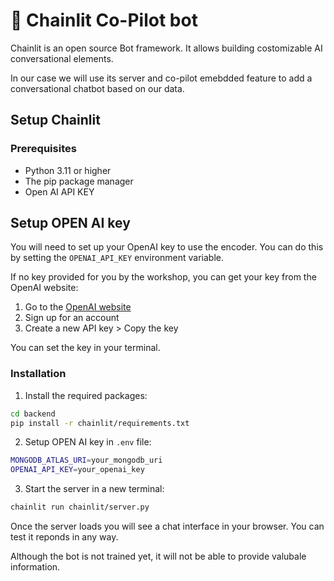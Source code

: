 # 🤖 Chainlit Co-Pilot bot

Chainlit is an open source Bot framework. It allows building costomizable AI conversational elements. 

In our case we will use its server and co-pilot emebdded feature to add a conversational chatbot based on our data.

## Setup Chainlit

### Prerequisites
- Python 3.11  or higher
- The pip package manager
- Open AI API KEY

## Setup OPEN AI key
You will need to set up your OpenAI key to use the encoder. You can do this by setting the `OPENAI_API_KEY` environment variable.

If no key provided for you by the workshop, you can get your key from the OpenAI website:
1. Go to the [OpenAI website](https://platform.openai.com/)
2. Sign up for an account
3. Create a new API key > Copy the key

You can set the key in your terminal.

### Installation


1. Install the required packages:
```bash
cd backend
pip install -r chainlit/requirements.txt
```

2. Setup OPEN AI key in `.env` file:
```bash
MONGODB_ATLAS_URI=your_mongodb_uri
OPENAI_API_KEY=your_openai_key
```



3. Start the server in a new terminal:
```bash
chainlit run chainlit/server.py
```

Once the server loads you will see a chat interface in your browser. You can test it reponds in any way. 

Although the bot is not trained yet, it will not be able to provide valubale information.




